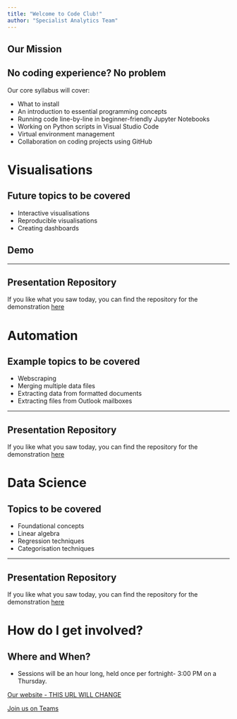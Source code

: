 ```yaml
---
title: "Welcome to Code Club!"
author: "Specialist Analytics Team"
---
```


## Our Mission

## No coding experience? No problem

Our core syllabus will cover:

- What to install
- An introduction to essential programming concepts
- Running code line-by-line in beginner-friendly Jupyter Notebooks
- Working on Python scripts in Visual Studio Code
- Virtual environment management
- Collaboration on coding projects using GitHub

# Visualisations {data-background-color="#425563"}

## Future topics to be covered

- Interactive visualisations
- Reproducible visualisations
- Creating dashboards

## Demo

---

## Presentation Repository

If you like what you saw today, you can find the repository for the demonstration [here](https://github.com/NHS-South-Central-and-West)

# Automation {data-background-color="#425563"}

## Example topics to be covered

- Webscraping
- Merging multiple data files
- Extracting data from formatted documents
- Extracting files from Outlook mailboxes

---

## Presentation Repository

If you like what you saw today, you can find the repository for the demonstration [here](https://github.com/NHS-South-Central-and-West)

# Data Science {data-background-color="#425563"}

## Topics to be covered
- Foundational concepts
- Linear algebra
- Regression techniques
- Categorisation techniques

---

## Presentation Repository

If you like what you saw today, you can find the repository for the demonstration [here](https://github.com/NHS-South-Central-and-West)

# How do I get involved? {data-background-color="#425563"}

## Where and When?

- Sessions will be an hour long, held once per fortnight- 3:00 PM on a Thursday.

[Our website - THIS URL WILL CHANGE](https://nhs-south-central-and-west.github.io/)

[Join us on Teams](https://gbr01.safelinks.protection.outlook.com/?url=https%3A%2F%2Fteams.microsoft.com%2Fl%2Fchannel%2F19%253Ade1e6d9a00c94b7ea473b8ab34546c14%2540thread.tacv2%2FGeneral%3FgroupId%3D38d3487e-3bc5-4d3c-a710-5a9e895ab03d%26tenantId%3D37c354b2-85b0-47f5-b222-07b48d774ee3&data=05%7C02%7Cinternalcomms.scwcsu%40nhs.net%7C9887a4e510c64753310d08dd783a5cd1%7C37c354b285b047f5b22207b48d774ee3%7C0%7C0%7C638798914271260059%7CUnknown%7CTWFpbGZsb3d8eyJFbXB0eU1hcGkiOnRydWUsIlYiOiIwLjAuMDAwMCIsIlAiOiJXaW4zMiIsIkFOIjoiTWFpbCIsIldUIjoyfQ%3D%3D%7C0%7C%7C%7C&sdata=jGegD1Y1T9W0kLqpjiunYPWrew7Ue0KBbgHttqK7A1Q%3D&reserved=0)


